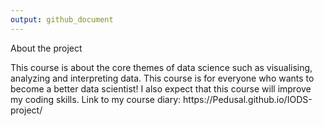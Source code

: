 ```yaml
---
output: github_document
---
```


About the project

This course is about the core themes of data science such as visualising, analyzing and interpreting data. This course is for everyone who wants to become a better data scientist! I also expect that this course will improve my coding skills. Link to my course diary: https://Pedusal.github.io/IODS-project/